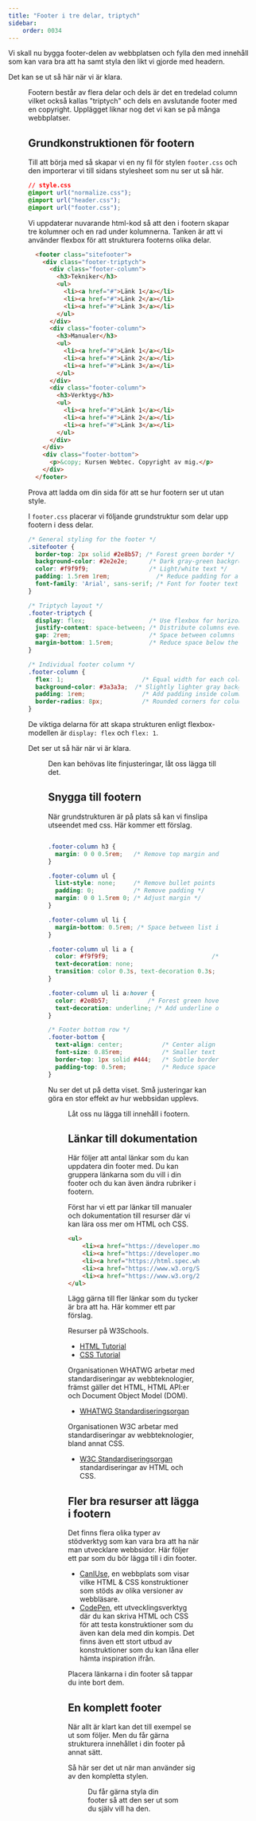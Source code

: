 ```yaml
---
title: "Footer i tre delar, triptych" 
sidebar:
    order: 0034
---
```





Vi skall nu bygga footer-delen av webbplatsen och fylla den med innehåll som kan vara bra att ha samt styla den likt vi gjorde med headern.

Det kan se ut så här när vi är klara.


<Figure 
    src={footer9}
    caption="Nu är footern stylad och klar."
/>

Footern består av flera delar och dels är det en tredelad column vilket också kallas "triptych" och dels en avslutande footer med en copyright. Upplägget liknar nog det vi kan se på många webbplatser.


## Grundkonstruktionen för footern

Till att börja med så skapar vi en ny fil för stylen `footer.css` och den importerar vi till sidans stylesheet som nu ser ut så här.

```css title="Sidans stylesheet importerar nu även footer.css."
// style.css
@import url("normalize.css");
@import url("header.css");
@import url("footer.css");
```

Vi uppdaterar nuvarande html-kod så att den i footern skapar tre kolumner och en rad under kolumnerna. Tanken är att vi använder flexbox för att strukturera footerns olika delar.

```html title="Element som strukturerar sidans footer."
  <footer class="sitefooter">
    <div class="footer-triptych">
      <div class="footer-column">
        <h3>Tekniker</h3>
        <ul>
          <li><a href="#">Länk 1</a></li>
          <li><a href="#">Länk 2</a></li>
          <li><a href="#">Länk 3</a></li>
        </ul>
      </div>
      <div class="footer-column">
        <h3>Manualer</h3>
        <ul>
          <li><a href="#">Länk 1</a></li>
          <li><a href="#">Länk 2</a></li>
          <li><a href="#">Länk 3</a></li>
        </ul>
      </div>
      <div class="footer-column">
        <h3>Verktyg</h3>
        <ul>
          <li><a href="#">Länk 1</a></li>
          <li><a href="#">Länk 2</a></li>
          <li><a href="#">Länk 3</a></li>
        </ul>
      </div>
    </div>
    <div class="footer-bottom">
      <p>&copy; Kursen Webtec. Copyright av mig.</p>
    </div>
  </footer>
```

Prova att ladda om din sida för att se hur footern ser ut utan style.

I `footer.css` placerar vi följande grundstruktur som delar upp footern i dess delar.

```css title="Style för att ge sidans footer en grundstruktur."
/* General styling for the footer */
.sitefooter {
  border-top: 2px solid #2e8b57; /* Forest green border */
  background-color: #2e2e2e;      /* Dark gray-green background */
  color: #f9f9f9;                 /* Light/white text */
  padding: 1.5rem 1rem;             /* Reduce padding for a shorter footer */
  font-family: 'Arial', sans-serif; /* Font for footer text */
}

/* Triptych layout */
.footer-triptych {
  display: flex;                  /* Use flexbox for horizontal layout */
  justify-content: space-between; /* Distribute columns evenly */
  gap: 2rem;                      /* Space between columns */
  margin-bottom: 1.5rem;          /* Reduce space below the triptych */
}

/* Individual footer column */
.footer-column {
  flex: 1;                      /* Equal width for each column */
  background-color: #3a3a3a;  /* Slightly lighter gray background for pop */
  padding: 1rem;                /* Add padding inside columns */
  border-radius: 8px;           /* Rounded corners for columns */
}
```

De viktiga delarna för att skapa strukturen enligt flexbox-modellen är `display: flex` och `flex: 1`.

Det ser ut så här när vi är klara.


<Figure 
    src={footer1}
    caption="Sidans footer har nu en grundstruktur."
/>

Den kan behövas lite finjusteringar, låt oss lägga till det.



## Snygga till footern

När grundstrukturen är på plats så kan vi finslipa utseendet med css. Här kommer ett förslag.

```css title="Snygga till footerns utseende."

.footer-column h3 {
  margin: 0 0 0.5rem;   /* Remove top margin and keep space below */
}

.footer-column ul {
  list-style: none;     /* Remove bullet points */
  padding: 0;           /* Remove padding */
  margin: 0 0 1.5rem 0; /* Adjust margin */
}

.footer-column ul li {
  margin-bottom: 0.5rem; /* Space between list items */
}

.footer-column ul li a {
  color: #f9f9f9;                             /* Light text for links */
  text-decoration: none;                        /* Remove underline */
  transition: color 0.3s, text-decoration 0.3s; /* Smooth hover effect */
}

.footer-column ul li a:hover {
  color: #2e8b57;           /* Forest green hover color */
  text-decoration: underline; /* Add underline on hover */
}

/* Footer bottom row */
.footer-bottom {
  text-align: center;           /* Center align the text */
  font-size: 0.85rem;           /* Smaller text size */
  border-top: 1px solid #444;   /* Subtle border at the top */
  padding-top: 0.5rem;          /* Reduce space above the text */
}
```

Nu ser det ut på detta viset. Små justeringar kan göra en stor effekt av hur webbsidan upplevs.


<Figure 
    src={footer2}
    caption="Sidans footer ser nu lite snyggare ut."
/>

Låt oss nu lägga till innehåll i footern.



## Länkar till dokumentation 

Här följer att antal länkar som du kan uppdatera din footer med. Du kan gruppera länkarna som du vill i din footer och du kan även ändra rubriker i footern.

Först har vi ett par länkar till manualer och dokumentation till resurser där vi kan lära oss mer om HTML och CSS.

```html
<ul>
    <li><a href="https://developer.mozilla.org/en-US/docs/Web/HTML/Reference">MDN: HTML referens</a></li>
    <li><a href="https://developer.mozilla.org/en-US/docs/Web/CSS/Reference">MDN: CSS referens</a></li>
    <li><a href="https://html.spec.whatwg.org/multipage/">HTML Standard</a></li>
    <li><a href="https://www.w3.org/Style/CSS/">CSS Standard</a></li>
    <li><a href="https://www.w3.org/2009/cheatsheet/">Cheat Sheet</a></li>
</ul>
```

Lägg gärna till fler länkar som du tycker är bra att ha. Här kommer ett par förslag.

Resurser på W3Schools.

* [HTML Tutorial](https://www.w3schools.com/html/)
* [CSS Tutorial](https://www.w3schools.com/css/)

Organisationen WHATWG arbetar med standardiseringar av webbteknologier, främst gäller det HTML, HTML API:er och Document Object Model (DOM).

* [WHATWG Standardiseringsorgan](https://whatwg.org/)

Organisationen W3C arbetar med standardiseringar av webbteknologier, bland annat CSS.

* [W3C Standardiseringsorgan](https://www.w3.org/) standardiseringar av HTML och CSS.



## Fler bra resurser att lägga i footern 

Det finns flera olika typer av stödverktyg som kan vara bra att ha när man utvecklare webbsidor. Här följer ett par som du bör lägga till i din footer.

* [CanIUse](https://caniuse.com/), en webbplats som visar vilke HTML & CSS konstruktioner som stöds av olika versioner av webbläsare.
* [CodePen](https://codepen.io/), ett utvecklingsverktyg där du kan skriva HTML och CSS för att testa konstruktioner som du även kan dela med din kompis. Det finns även ett stort utbud av konstruktioner som du kan låna eller hämta inspiration ifrån.

Placera länkarna i din footer så tappar du inte bort dem.



## En komplett footer

När allt är klart kan det till exempel se ut som följer. Men du får gärna strukturera innehållet i din footer på annat sätt.

Så här ser det ut när man använder sig av den kompletta stylen.

<Figure 
    src={footer9}
    caption="Nu är footern stylad och klar samt har relevant innehåll."
/>

Du får gärna styla din footer så att den ser ut som du själv vill ha den.
